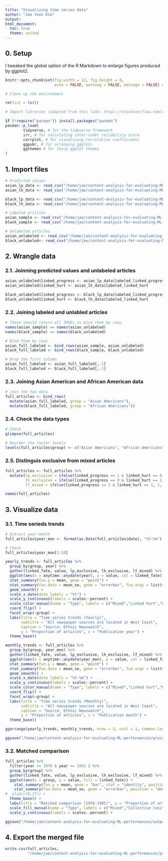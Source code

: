 ```yaml
---
title: "Visualizing time series data"
author: "Jae Yeon Kim"
output:
html_document: 
  toc: true
  theme: united
---
```


## 0. Setup 

I tweaked the global option of the R Markdown to enlarge figures produced by ggplot2.

```r
knitr::opts_chunk$set(fig.width = 12, fig.height = 8, 
                      echo = FALSE, warning = FALSE, message = FALSE) # global setting for enlarging image size
```

```r

# Clean up the environment

rm(list = ls())

# Import libraries (adapted from this link: https://stackoverflow.com/questions/4090169/elegant-way-to-check-for-missing-packages-and-install-them)

if (!require("pacman")) install.packages("pacman")
pacman::p_load(
        tidyverse, # for the tidyverse framework
        irr, # for calculating inter-coder reliability score
        corrplot, # for visualizing correlation coefficients
        ggpubr, # for arranging ggplots 
        ggthemes # for fancy ggplot themes
)

```

## 1. Import files 

```r

# Predicted values
asian_lp_data <- read_csv("/home/jae/content-analysis-for-evaluating-ML-performances/processed_data/asian_lp_data.csv")
asian_lh_data <- read_csv("/home/jae/content-analysis-for-evaluating-ML-performances/processed_data/asian_lh_data.csv")

black_lp_data <- read_csv("/home/jae/content-analysis-for-evaluating-ML-performances/processed_data/black_lp_data.csv")
black_lh_data <- read_csv("/home/jae/content-analysis-for-evaluating-ML-performances/processed_data/black_lh_data.csv")

# Labeled articles
asian_sample <- read_csv("/home/jae/content-analysis-for-evaluating-ML-performances/processed_data/sample_asian.csv")
black_sample <- read_csv("/home/jae/content-analysis-for-evaluating-ML-performances/processed_data/sample_black.csv")

# Unlabeled articles
asian_unlabeled <- read_csv("/home/jae/content-analysis-for-evaluating-ML-performances/processed_data/unlabeled_asian.csv")
black_unlabeled<- read_csv("/home/jae/content-analysis-for-evaluating-ML-performances/processed_data/unlabeled_black.csv")

```

## 2. Wrangle data

### 2.1. Joinning predicted values and unlabeled articles

```r

asian_unlabeled$linked_progress <- asian_lp_data$labeled_linked_progress
asian_unlabeled$linked_hurt <- asian_lh_data$labeled_linked_hurt

black_unlabeled$linked_progress <- black_lp_data$labeled_linked_progress
black_unlabeled$linked_hurt <- black_lh_data$labeled_linked_hurt

```

### 2.2. Joining labeled and unlabled articles 

```r

# These should return all TRUEs to bind them by rows 
names(asian_sample) == names(asian_unlabeled)
names(black_sample) == names(black_unlabeled)

# Bind them by rows 
asian_full_labeled <- bind_rows(asian_sample, asian_unlabeled)
black_full_labeled <- bind_rows(black_sample, black_unlabeled)

# Drop the first column
asian_full_labeled <- asian_full_labeled[,-1]
black_full_labeled <- black_full_labeled[,-1]
```

### 2.3. Joining Asian American and African American data 

```r

# Join the two data 
full_articles <- bind_rows(
  mutate(asian_full_labeled, group = "Asian Americans"),
  mutate(black_full_labeled, group = "African Americans"))

```

### 2.4. Check the data types

```r

# Check 
glimpse(full_articles)

# Reorder the factor levels 
levels(full_articles$group) <- c("Asian Americans", "African Americans")

```

### 2.5. Distinguis exclusive from mixed articles 

```r

full_articles <- full_articles %>%
  mutate(lp_exclusive = ifelse(linked_progress == 1 & linked_hurt == 0, 1, 0),
         lh_exclusive = ifelse(linked_progress == 0 & linked_hurt == 1, 1, 0),
         lf_mixed = ifelse(linked_progress == 1 & linked_hurt == 1, 1, 0))

names(full_articles)

```

## 3. Visualize data

### 3.1. Time serieds trends 


```r
# Extract year-month
full_articles$year_mon <- format(as.Date(full_articles$date), "%Y-%m")

# Check
full_articles$year_mon[1:10]
```

```r

yearly_trends <- full_articles %>%
  group_by(group, year) %>%
  gather(linked_fate, value, lp_exclusive, lh_exclusive, lf_mixed) %>%
  ggplot(aes(x = anytime::anydate(year), y = value, col = linked_fate)) +
  stat_summary(fun.y = mean, geom = "point") +
  stat_summary(fun.data = mean_se, geom = "errorbar", fun.args = list(mult= 1.96)) +
  geom_smooth() +
  scale_x_date(date_labels = "%Y") +
  scale_y_continuous(labels = scales::percent) +
  scale_color_manual(name = "Type", labels = c("Mixed","Linked hurt","Linked progress"), values=c("purple","red","blue")) +
  coord_flip() +
  facet_wrap(~group) +
  labs(title = "Time series trends (Yearly)", 
       subtitle = "All newspaper sources are located in West Coast",
       caption = "Source: Ethnic Newswatch",
       y = "Proportion of articles", x = "Publication year") +
  theme_base()

monthly_trends <- full_articles %>%
  group_by(group, year_mon) %>%
  gather(linked_fate, value, lp_exclusive, lh_exclusive, lf_mixed) %>%
  ggplot(aes(x = anytime::anydate(year_mon), y = value, col = linked_fate)) +
  stat_summary(fun.y = mean, geom = "point") +
  stat_summary(fun.data = mean_se, geom = "errorbar", fun.args = list(mult= 1.96)) +
  geom_smooth() +
  scale_x_date(date_labels = "%Y-%m") +
  scale_y_continuous(labels = scales::percent) +
  scale_color_manual(name = "Type", labels = c("Mixed","Linked hurt","Linked progress"), values=c("purple","red","blue")) +
  coord_flip() +
  facet_wrap(~group) +
  labs(title = "Time series trends (Monthly)", 
       subtitle = "All newspaper sources are located in West Coast",
       caption = "Source: Ethnic Newswatch",
       y = "Proportion of articles", x = "Publication month") +
  theme_base()

ggarrange(yearly_trends, monthly_trends, nrow = 2, ncol = 1, common.legend = TRUE)

ggsave("/home/jae/content-analysis-for-evaluating-ML-performances/processed_data/time_series_plot.png", height = 8)

```

### 3.2. Matched comparison

```r
full_articles %>%
  filter(year >= 1976 & year <= 1981 ) %>%
  group_by(group) %>%
  gather(linked_fate, value, lp_exclusive, lh_exclusive, lf_mixed) %>%
  ggplot(aes(x = group, y = value, fill = linked_fate)) +
    stat_summary(fun.y = mean, geom = "bar", stat = "identity", position ="dodge", size = 2) +
    stat_summary(fun.data = mean_se, geom = "errorbar", position = "dodge", fun.args = list(mult= 1.96)) +
#  ylim(c(0,17)) +
  theme_base() +
  labs(title = "Matched comparison (1976-1981)", y = "Proportion of articles", x = "Group") +
  scale_fill_manual(name = "Type", labels = c("Mixed","Collective loss","Collective gain"), values=c("purple","red","blue")) +
  scale_y_continuous(labels = scales::percent) +

ggsave("/home/jae/content-analysis-for-evaluating-ML-performances/outputs/matched_comparison.png")

```

## 4. Export the merged file  
```r

write.csv(full_articles, 
          "/home/jae/content-analysis-for-evaluating-ML-performances/processed_data/full_articles.csv")

```